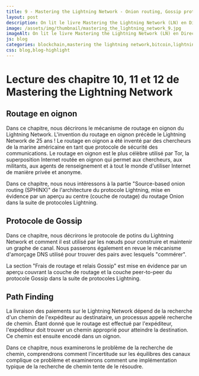 ```yaml
---
title: 9 - Mastering the Lightning Network - Onion routing, Gossip protocol et Path Finding
layout: post
description: On lit le livre Mastering the Lightning Network (LN) en Direct ! Chapitre 10 - Routage en oignon; Chapitre 11 - Protocole de Gossip; Chapitre 12 - Path Finding
image: /assets/img/thumbnail/mastering_the_lightning_network_9.jpg
imageAlt: On lit le livre Mastering the Lightning Network (LN) en Direct ! Chapitre 10 - Routage en oignon; Chapitre 11 - Protocole de Gossip; Chapitre 12 - Path Finding
js: blog
categories: blockchain,mastering the lightning network,bitcoin,lightning network
css: blog,blog-highlight
---
```


# Lecture des chapitre 10, 11 et 12 de Mastering the Lightning Network

<CardLink
  href="https://www.youtube.com/watch?v=wIZqDOvhDJE"
  defaultTitle="Onion routing, Gossip protocol et Path Finding - Mastering the Lightning Network (Bitcoin)"
  defaultDescription="On lit le livre Mastering the Lightning Network (LN) en Direct ! Chapitre 10 - Routage en oignon; Chapitre 11 - Protocole de Gossip; Chapitre 12 - Path Finding"
  defaultImage="/assets/img/thumbnail/mastering_the_lightning_network_9.jpg"
  forceDefault={true}
/>

## Routage en oignon

Dans ce chapitre, nous décrirons le mécanisme de routage en oignon du Lightning Network. L'invention du routage en oignon précède le Lightning Network de 25 ans ! Le routage en oignon a été inventé par des chercheurs de la marine américaine en tant que protocole de sécurité des communications. Le routage en oignon est le plus célèbre utilisé par Tor, la superposition Internet routée en oignon qui permet aux chercheurs, aux militants, aux agents de renseignement et à tout le monde d'utiliser Internet de manière privée et anonyme.

Dans ce chapitre, nous nous intéressons à la partie "Source-based onion routing (SPHINX)" de l'architecture du protocole Lightning, mise en évidence par un aperçu au centre (couche de routage) du routage Onion dans la suite de protocoles Lightning.

## Protocole de Gossip

Dans ce chapitre, nous décrirons le protocole de potins du Lightning Network et comment il est utilisé par les nœuds pour construire et maintenir un graphe de canal. Nous passerons également en revue le mécanisme d'amorçage DNS utilisé pour trouver des pairs avec lesquels "commérer".

La section "Frais de routage et relais Gossip" est mise en évidence par un aperçu couvrant la couche de routage et la couche peer-to-peer du protocole Gossip dans la suite de protocoles Lightning.

## Path Finding

La livraison des paiements sur le Lightning Network dépend de la recherche d'un chemin de l'expéditeur au destinataire, un processus appelé recherche de chemin. Étant donné que le routage est effectué par l'expéditeur, l'expéditeur doit trouver un chemin approprié pour atteindre la destination. Ce chemin est ensuite encodé dans un oignon.

Dans ce chapitre, nous examinerons le problème de la recherche de chemin, comprendrons comment l'incertitude sur les équilibres des canaux complique ce problème et examinerons comment une implémentation typique de la recherche de chemin tente de le résoudre.